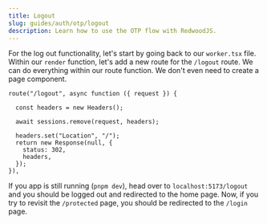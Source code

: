 ```yaml
---
title: Logout
slug: guides/auth/otp/logout
description: Learn how to use the OTP flow with RedwoodJS.
---
```


For the log out functionality, let's start by going back to our `worker.tsx` file. Within our `render` function, let's add a new route for the `/logout` route. We can do everything within our route function. We don't even need to create a page component.

```tsx title="src/worker.tsx" startLineNumber={74} {"1. Create new headers": 2} {"2. Remove the session": 4} {"3. Redirect the user to the home page": 6}
route("/logout", async function ({ request }) {

  const headers = new Headers();

  await sessions.remove(request, headers);

  headers.set("Location", "/");
  return new Response(null, {
    status: 302,
    headers,
  });
}),
```

If you app is still running (`pnpm dev`), head over to `localhost:5173/logout` and you should be logged out and redirected to the home page. Now, if you try to revisit the `/protected` page, you should be redirected to the `/login` page.